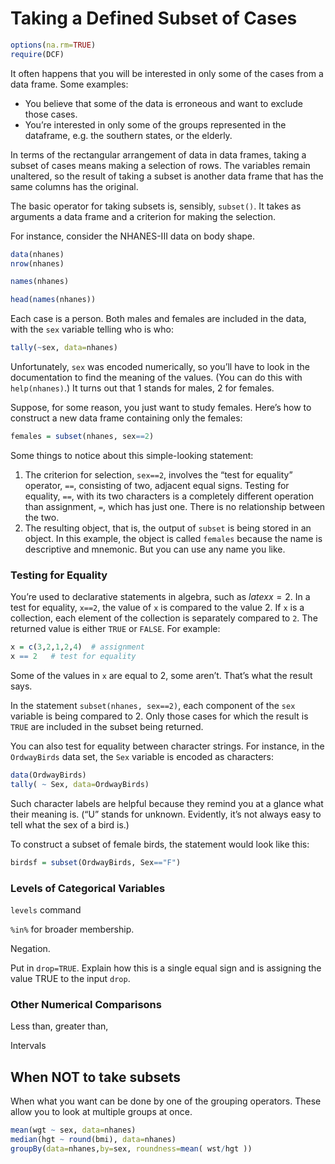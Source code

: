 Taking a Defined Subset of Cases
================


```r
options(na.rm=TRUE)
require(DCF)
```

It often happens that you will be interested in only some of the cases from a data frame.  Some examples:

* You believe that some of the data is erroneous and want to exclude those cases.
* You're interested in only some of the groups represented in the dataframe, e.g. the southern states, or the elderly.

In terms of the rectangular arrangement of data in data frames, taking a subset of cases means making a selection of rows.  The variables remain unaltered, so the result of taking a subset is another data frame that has the same columns has the original.

The basic operator for taking subsets is, sensibly, `subset()`.  It takes as arguments a data frame and a criterion for making the selection.

For instance, consider the NHANES-III data on body shape.  
```r
data(nhanes)
nrow(nhanes)
```
```r
names(nhanes)
```
```r
head(names(nhanes))
```

Each case is a person. Both males and females are included in the data, with the `sex` variable telling who is who:
```r
tally(~sex, data=nhanes)
```
Unfortunately, `sex` was encoded numerically, so you'll have to look in the documentation to find the meaning of the values.  (You can do this with `help(nhanes)`.)  It turns out that 1 stands for males, 2 for females.

Suppose, for some reason, you just want to study females.  Here's how to construct a new data frame containing only the females:
```r
females = subset(nhanes, sex==2)
```

Some things to notice about this simple-looking statement:

1. The criterion for selection, `sex==2`, involves the "test for equality" operator, `==`, consisting of two, adjacent equal signs.  Testing for equality, `==`, with its two characters is a completely different operation than assignment, `=`, which has just one.  There is no relationship between the two.
2. The resulting object, that is, the output of `subset` is being stored in an object.  In this example, the object is called `females` because the name is descriptive and mnemonic.  But you can use any name you like.

### Testing for Equality

You're used to declarative statements in algebra, such as $latex x=2$.  In a test for equality, `x==2`, the value of `x` is compared to the value 2.  If `x` is a collection, each element of the collection is separately compared to `2`.  The returned value is either `TRUE` or `FALSE`.  For example:
```r
x = c(3,2,1,2,4)  # assignment
x == 2   # test for equality
```
Some of the values in `x` are equal to 2, some aren't.  That's what the result says.

In the statement `subset(nhanes, sex==2)`, each component of the `sex` variable is being compared to 2.  Only those cases for which the result is `TRUE` are included in the subset being returned.

You can also test for equality between character strings.  For instance, in the `OrdwayBirds` data set, the `Sex` variable is encoded as characters:
```r
data(OrdwayBirds)
tally( ~ Sex, data=OrdwayBirds)
```
Such character labels are helpful because they remind you at a glance what their meaning is.  ("U" stands for unknown. Evidently, it's not always easy to tell what the sex of a bird is.)

To construct a subset of female birds, the statement would look like this:
```r
birdsf = subset(OrdwayBirds, Sex=="F")
```


### Levels of Categorical Variables

`levels` command

`%in%` for broader membership.

Negation.


Put in `drop=TRUE`.  Explain how this is a single equal sign and is assigning the value TRUE to the input `drop`.  

### Other Numerical Comparisons

Less than, greater than, 

Intervals

## When NOT to take subsets

When what you want can be done by one of the grouping operators.  These allow you to look at multiple groups at once.
```r
mean(wgt ~ sex, data=nhanes)
median(hgt ~ round(bmi), data=nhanes)
groupBy(data=nhanes,by=sex, roundness=mean( wst/hgt ))
```